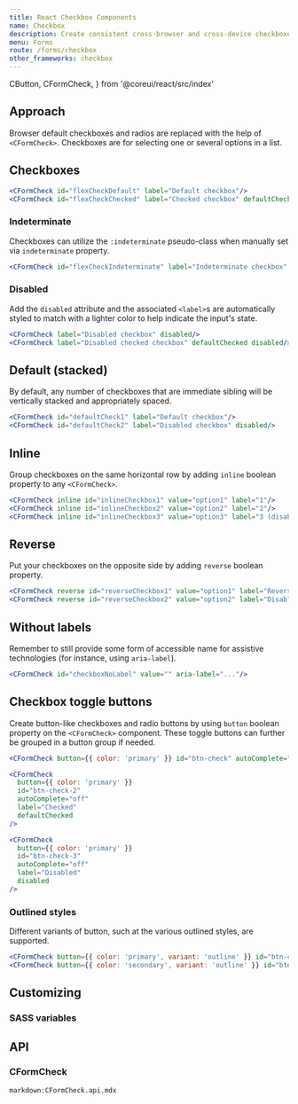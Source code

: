 ```yaml
---
title: React Checkbox Components
name: Checkbox
description: Create consistent cross-browser and cross-device checkboxes with our React checkbox components.
menu: Forms
route: /forms/checkbox
other_frameworks: checkbox
---
```


  CButton,
  CFormCheck,
} from '@coreui/react/src/index'

## Approach

Browser default checkboxes and radios are replaced with the help of `<CFormCheck>`. Checkboxes are for selecting one or several options in a list.

## Checkboxes

```jsx preview
<CFormCheck id="flexCheckDefault" label="Default checkbox"/>
<CFormCheck id="flexCheckChecked" label="Checked checkbox" defaultChecked />
```

### Indeterminate

Checkboxes can utilize the `:indeterminate` pseudo-class when manually set via `indeterminate` property.

```jsx preview
<CFormCheck id="flexCheckIndeterminate" label="Indeterminate checkbox" indeterminate />
```

### Disabled

Add the `disabled` attribute and the associated `<label>`s are automatically styled to match with a lighter color to help indicate the input's state.

```jsx preview
<CFormCheck label="Disabled checkbox" disabled/>
<CFormCheck label="Disabled checked checkbox" defaultChecked disabled/>
```

## Default (stacked)

By default, any number of checkboxes that are immediate sibling will be vertically stacked and appropriately spaced.

```jsx preview
<CFormCheck id="defaultCheck1" label="Default checkbox"/>
<CFormCheck id="defaultCheck2" label="Disabled checkbox" disabled/>
```

## Inline

Group checkboxes on the same horizontal row by adding `inline` boolean property to any `<CFormCheck>`.

```jsx preview
<CFormCheck inline id="inlineCheckbox1" value="option1" label="1"/>
<CFormCheck inline id="inlineCheckbox2" value="option2" label="2"/>
<CFormCheck inline id="inlineCheckbox3" value="option3" label="3 (disabled)" disabled/>
```

## Reverse 

Put your checkboxes on the opposite side by adding `reverse` boolean property.

```jsx preview
<CFormCheck reverse id="reverseCheckbox1" value="option1" label="Reverse checkbox"/>
<CFormCheck reverse id="reverseCheckbox2" value="option2" label="Disabled reverse checkbox" disabled/>
```

## Without labels

Remember to still provide some form of accessible name for assistive technologies (for instance, using `aria-label`).

```jsx preview
<CFormCheck id="checkboxNoLabel" value="" aria-label="..."/>
```

## Checkbox toggle buttons

Create button-like checkboxes and radio buttons by using `button` boolean property on the `<CFormCheck>` component. These toggle buttons can further be grouped in a button group if needed.

```jsx preview
<CFormCheck button={{ color: 'primary' }} id="btn-check" autoComplete="off" label="Single toggle" />
```

```jsx preview
<CFormCheck
  button={{ color: 'primary' }}
  id="btn-check-2"
  autoComplete="off"
  label="Checked"
  defaultChecked
/>
```

```jsx preview
<CFormCheck
  button={{ color: 'primary' }}
  id="btn-check-3"
  autoComplete="off"
  label="Disabled"
  disabled
/>
```

### Outlined styles

Different variants of button, such at the various outlined styles, are supported.

```jsx preview
<CFormCheck button={{ color: 'primary', variant: 'outline' }} id="btn-check-outlined" autoComplete="off" label="Single toggle"/>
<CFormCheck button={{ color: 'secondary', variant: 'outline' }} id="btn-check-2-outlined" autoComplete="off" label="Checked" defaultChecked/>
```

## Customizing

### SASS variables

<ScssDocs file="_variables.scss" capture="form-check-variables" />

## API

### CFormCheck

`markdown:CFormCheck.api.mdx`

